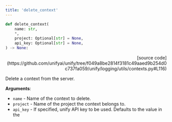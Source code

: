 ```yaml
---
title: 'delete_context'
---
```


```python
def delete_context(
    name: str,
    *,
    project: Optional[str] = None,
    api_key: Optional[str] = None,
) -> None:
```

<p align="right">[source code](https://github.com/unifyai/unify/tree/f049a8be2814f3181c49aaed9b254d0c737fa059/unify/logging/utils/contexts.py#L116)</p>

Delete a context from the server.

**Arguments**:

- `name` - Name of the context to delete.
- `project` - Name of the project the context belongs to.
- `api_key` - If specified, unify API key to be used. Defaults to the value in the